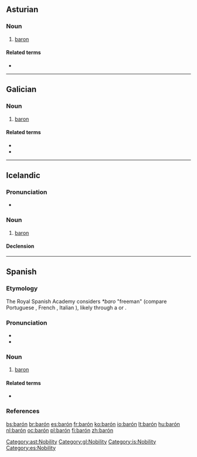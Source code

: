 {{also|baron|bâron|Baron}}
==Asturian==

===Noun===
{{ast-noun|m|barones}}

# [[baron]]

====Related terms====
* {{l|ast|baronesa}}

[[Category:ast:Nobility]]

----

==Galician==

===Noun===
{{gl-noun|m}}

# [[baron]]

====Related terms====
* {{l|gl|baronesa}}
* {{l|gl|baronía}}

[[Category:gl:Nobility]]

----

==Icelandic==

===Pronunciation===
* {{IPA|/ˈpaːrouːn/|lang=is}}

===Noun===
{{is-noun|m|baróns|barónar}}

# [[baron]]

====Declension====
{{is-decl-noun-m-s1|bar|ó|n|i=?i}}

[[Category:is:Nobility]]

----

==Spanish==

===Etymology===
The Royal Spanish Academy considers {{etyl|frk|es}} ''*baro'' "freeman" (compare Portuguese {{m|pt|barão}}, French {{m|fr|baron}}, Italian {{m|it|barone}}), likely through a {{etyl|LL.|es}} or {{etyl|ML.|es}} {{m|la|baro|barō, barōnem}}.

===Pronunciation===
* {{IPA|/baˈɾo̞n/|lang=es}}
* {{homophones|lang=es|varón}}

===Noun===
{{es-noun|m|barones|f=baronesa}}

# [[baron]]

====Related terms====
* {{l|es|baronía}}

===References===
{{R:DRAE 2001}}

[[Category:es:Nobility]]

[[bs:barón]]
[[br:barón]]
[[es:barón]]
[[fr:barón]]
[[ko:barón]]
[[io:barón]]
[[lt:barón]]
[[hu:barón]]
[[nl:barón]]
[[oc:barón]]
[[pl:barón]]
[[fi:barón]]
[[zh:barón]]